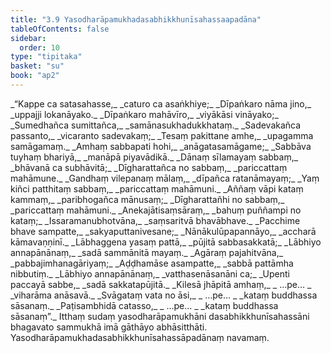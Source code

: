 ```yaml
---
title: "3.9 Yasodharāpamukhadasabhikkhunīsahassaapadāna"
tableOfContents: false
sidebar:
  order: 10
type: "tipitaka"
basket: "su"
book: "ap2"
---
```



<DynamicBreadcrumb />

<Division number="411" book="ap2" bookNo="20" page="272">

<Paragraph number="1122" type="verses" book="ap2">
_“Kappe ca satasahasse,_  
_caturo ca asaṅkhiye;_  
_Dīpaṅkaro nāma jino,_  
_uppajji lokanāyako._  

</Paragraph>

</Division>
<Division number="412" book="ap2" bookNo="20" page="272">

<Paragraph number="1123" type="verses" book="ap2">
_Dīpaṅkaro mahāvīro,_  
_viyākāsi vināyako;_  
_Sumedhañca sumittañca,_  
_samānasukhadukkhataṃ._  

</Paragraph>

</Division>
<Division number="413" book="ap2" bookNo="20" page="272">

<Paragraph number="1124" type="verses" book="ap2">
_Sadevakañca passanto,_  
_vicaranto sadevakaṃ;_  
_Tesaṃ pakittane amhe,_  
_upagamma samāgamaṃ._  

</Paragraph>

</Division>
<Division number="414" book="ap2" bookNo="20" page="272">

<Paragraph number="1125" type="verses" book="ap2">
_Amhaṃ sabbapati hohi,_  
_anāgatasamāgame;_  
_Sabbāva tuyhaṃ bhariyā,_  
_manāpā piyavādikā._  

</Paragraph>

</Division>
<Division number="415" book="ap2" bookNo="20" page="272">

<Paragraph number="1126" type="verses" book="ap2">
_Dānaṃ sīlamayaṃ sabbaṃ,_  
_bhāvanā ca subhāvitā;_  
_Dīgharattañca no sabbaṃ,_  
_pariccattaṃ mahāmune._  

</Paragraph>

</Division>
<Division number="416" book="ap2" bookNo="20" page="272">

<Paragraph number="1127" type="verses" book="ap2">
_Gandhaṃ vilepanaṃ mālaṃ,_  
_dīpañca ratanāmayaṃ;_  
_Yaṃ kiñci patthitaṃ sabbaṃ,_  
_pariccattaṃ mahāmuni._  

</Paragraph>

</Division>
<Division number="417" book="ap2" bookNo="20" page="272">

<Paragraph number="1128" type="verses" book="ap2">
_Aññaṃ vāpi kataṃ kammaṃ,_  
_paribhogañca mānusaṃ;_  
_Dīgharattañhi no sabbaṃ,_  
_pariccattaṃ mahāmuni._  

</Paragraph>

</Division>
<Division number="418" book="ap2" bookNo="20" page="272">

<Paragraph number="1129" type="verses" book="ap2">
_Anekajātisaṃsāraṃ,_  
_bahuṃ puññampi no kataṃ;_  
_Issaramanubhotvāna,_  
_saṃsaritvā bhavābhave._  

</Paragraph>

</Division>
<Division number="419" book="ap2" bookNo="20" page="273">

<Paragraph number="1130" type="verses" book="ap2">
_Pacchime bhave sampatte,_  
_sakyaputtanivesane;_  
_Nānākulūpapannāyo,_  
_accharā kāmavaṇṇinī._  

</Paragraph>

</Division>
<Division number="420" book="ap2" bookNo="20" page="273">

<Paragraph number="1131" type="verses" book="ap2">
_Lābhaggena yasaṃ pattā,_  
_pūjitā sabbasakkatā;_  
_Lābhiyo annapānānaṃ,_  
_sadā sammānitā mayaṃ._  

</Paragraph>

</Division>
<Division number="421" book="ap2" bookNo="20" page="273">

<Paragraph number="1132" type="verses" book="ap2">
_Agāraṃ pajahitvāna,_  
_pabbajimhanagāriyaṃ;_  
_Aḍḍhamāse asampatte,_  
_sabbā pattāmha nibbutiṃ._  

</Paragraph>

</Division>
<Division number="422" book="ap2" bookNo="20" page="273">

<Paragraph number="1133" type="verses" book="ap2">
_Lābhiyo annapānānaṃ,_  
_vatthasenāsanāni ca;_  
_Upenti paccayā sabbe,_  
_sadā sakkatapūjitā._  

</Paragraph>

</Division>
<Division number="423" book="ap2" bookNo="20" page="273">

<Paragraph number="1134" type="verses" book="ap2">
_Kilesā jhāpitā amhaṃ,_  
_ …pe… _  
_viharāma anāsavā._  

</Paragraph>

</Division>
<Division number="424" book="ap2" bookNo="20" page="273">

<Paragraph number="1135" type="verses" book="ap2">
_Svāgataṃ vata no āsi,_  
_ …pe… _  
_kataṃ buddhassa sāsanaṃ._  

</Paragraph>

</Division>
<Division number="425" book="ap2" bookNo="20" page="273">

<Paragraph number="1136" type="verses" book="ap2">
_Paṭisambhidā catasso,_  
_ …pe… _  
_kataṃ buddhassa sāsanaṃ”._  

</Paragraph>

<Paragraph number="1137" book="ap2">
Itthaṃ sudaṃ yasodharāpamukhāni dasabhikkhunīsahassāni bhagavato sammukhā imā gāthāyo abhāsitthāti.

</Paragraph>
</Division>

<Paragraph number="1138" type="center" book="ap2">
Yasodharāpamukhadasabhikkhunīsahassāpadānaṃ navamaṃ.
</Paragraph>